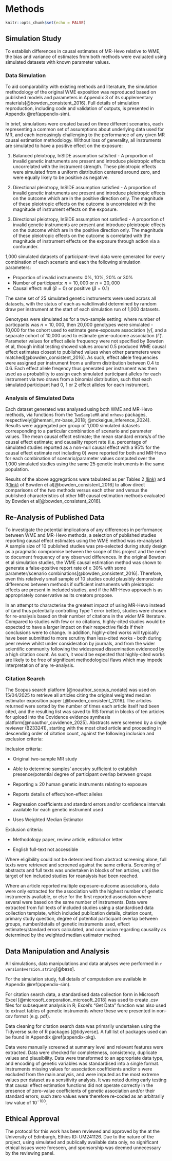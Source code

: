 # Methods {#Methods}

```r
knitr::opts_chunk$set(echo = FALSE)
```

## Simulation Study

To establish differences in \acr{MR} causal estimates of MR-Hevo relative to WME, the bias and variance of estimates from both methods were evaluated using simulated datasets with known parameter values.

### Data Simulation

To aid comparability with existing methods and literature, the simulation methodology of the original WME exposition was reproduced based on published models and parameters in Appendix 3 of its supplementary materials[@bowden_consistent_2016]. Full details of simulation reproduction, including code and validation of outputs, is presented in Appendix \@ref(appendix-sim). 

In brief, simulations were created based on three different scenarios, each representing a common set of assumptions about underlying data used for MR, and each increasingly challenging to the performance of any given MR causal estimation methodology. Without loss of generality, all instruments are simulated to have a positive effect on the exposure:

1. Balanced pleiotropy, InSIDE assumption satisfied - A proportion of invalid genetic instruments are present and introduce pleiotropic effects uncorrelated with the instrument strength. These pleiotropic effects were simulated from a uniform distribution centered around zero, and were equally likely to be positive as negative.

2. Directional pleiotropy, InSIDE assumption satisfied - A proportion of invalid genetic instruments are present and introduce pleiotropic effects on the outcome which are in the positive direction only. The magnitude of these pleiotropic effects on the outcome is uncorrelated with the magnitude of instrument effects on the exposure.

3. Directional pleiotropy, InSIDE assumption not satisfied - A proportion of invalid genetic instruments are present and introduce pleiotropic effects on the outcome which are in the positive direction only. The magnitude of these pleiotropic effects on the outcome is correlated with the magnitude of instrument effects on the exposure through action via a confounder.

1,000 simulated datasets of participant-level data were generated for every combination of each scenario and each the following simulation parameters:

  - Proportion of invalid instruments: 0%, 10%, 20% or 30%
  - Number of participants: $n = 10,000$ or $n = 20,000$
  - Causal effect: null ($\beta = 0$) or positive ($\beta = 0.1$)
  
  
The same set of 25 simulated genetic instruments were used across all datasets, with the status of each as valid/invalid determined by random draw per instrument at the start of each simulation run of 1,000 datasets.

Genotypes were simulated as for a two-sample setting: where number of particpants was $n = 10,000$, then 20,000 genotypes were simulated - 10,000 for the cohort used to estimate gene-exposure association ($\hat{\gamma}$), and a separate cohort of 10,000 used to estimate gene-outcome association ($\hat{\Gamma}$). Parameter values for effect allele frequency were not specified by Bowden et al, though initial testing showed values around 0.5 produced WME causal effect estimates closest to published values when other parameters were matched[@bowden_consistent_2016]. As such, effect allele frequencies were assigned per instrument from a uniform distribution between 0.4 to 0.6. Each effect allele freqency thus generated per instrument was then used as a probability to assign each simulated participant alleles for each instrument via two draws from a binomial distribution, such that each simulated participant had 0, 1 or 2 effect alleles for each instrument. 

### Analysis of Simulated Data

Each dataset generated was analysed using both WME and MR-Hevo methods, via functions from the `TwoSampleMR` and `mrhevo` packages, respectively[@hemani_mr-base_2018; @mckeigue_inference_2024]. Results were aggregated per group of 1,000 simulated datasets corresponding to a particular combination of scenario and parameter values. The mean causal effect estimate; the mean standard errors/\acr{CI}s of the causal effect estimate; and causality report rate (i.e. percentage of simulated studies reported as a non-null causal effect with a 95% \acr{CI} for the causal effect estimate not including 0) were reported for both \acr{WME} and MR-Hevo for each combination of scenario/parameter values computed over the 1,000 simulated \acr{MR} studies using the same 25 genetic instruments in the same population.

Results of the above aggregations were tabulated as per Tables 2 [(link)](https://pmc.ncbi.nlm.nih.gov/articles/PMC4849733/table/gepi21965-tbl-0002/) and 3[(link)](https://pmc.ncbi.nlm.nih.gov/articles/PMC4849733/table/gepi21965-tbl-0003/) of Bowden et al[@bowden_consistent_2016] to allow direct comparisons of the two methods versus each other and versus the published characteristics of other MR causal estimation methods evaluated by Bowden et al[@bowden_consistent_2016].

## Re-Analysis of Published Data

To investigate the potential implications of any differences in performance between WME and MR-Hevo methods, a selection of published studies reporting causal effect estimates using the WME method was re-analysed. A sample size of 10 published studies was pre-selected during study design as a pragmatic compromise between the scope of this project and the need to document frequency of any observed differences. In the original Bowden et al simulation studies, the WME causal estimation method was shown to generate a false-positive report rate of $\ge$ 30% with some parameter/scenario combinations[@bowden_consistent_2016]. Therefore, even this relatively small sample of 10 studies could plausibly demonstrate differences between methods if sufficient instruments with pleiotropic effects are present in included studies, and if the MR-Hevo approach is as appropriately conservative as its creators propose.

In an attempt to characterise the greatest impact of using MR-Hevo instead of \acr{WME} (and thus potentially controlling Type 1 error better), studies were chosen for re-analysis based on their number of citations in the wider MR literature. Compared to studies with few or no citations, highly-cited studies would be expected to have a larger impact on their respective fields if their conclusions were to change. In addition, highly-cited works will typically have been submitted to more scrutiny than less-cited works - both during peer review whilst under consideration by journals, and from the wider scientific community following the widespread dissemination evidenced by a high citation count. As such, it would be expected that highly-cited works are likely to be free of significant methodological flaws which may impede interpretation of any re-analysis.

### Citation Search

The Scopus search platform [@noauthor_scopus_nodate] was used on 15/04/2025 to retrieve all articles citing the original weighted median estimator exposition paper [@bowden_consistent_2016]. The articles returned were sorted by the number of times each article itself had been cited, and the resulting list was saved to RIS format in blocks of ten articles for upload into the Covidence evidence synthesis platform[@noauthor_covidence_2025]. Abstracts were screened by a single reviewer (B233241), starting with the most cited article and proceeding in descending order of citation count, against the following inclusion and exclusion criteria:

Inclusion criteria:

- Original two-sample MR study

- Able to determine samples’ ancestry sufficient to establish presence/potential degree of participant overlap between groups

- Reporting $\ge$ 20 human genetic instruments relating to exposure

- Reports details of effect/non-effect alleles

- Regression coefficients and standard errors and/or confidence intervals available for each genetic instrument used
  
- Uses Weighted Median Estimator

Exclusion criteria: 

- Methodology paper, review article, editorial or letter

- English full-text not accessible


Where eligibility could not be determined from abstract screening alone, full texts were retrieved and screened against the same criteria. Screening of abstracts and full texts was undertaken in blocks of ten articles, until the target of ten included studies for reanalysis had been reached. 

Where an article reported multiple exposure-outcome associations, data were only extracted for the association with the highest number of genetic instruments available, or else for the first reported association where several were based on the same number of instruments. Data were extracted from full texts of included studies using a standardised data collection template, which included publication details, citation count, primary study question, degree of potential participant overlap between groups, number/details of genetic instruments used, effect estimates/standard errors calculated, and conclusion regarding causality as determined by the weighted median estimator method. 

## Data Manipulation and Analysis

All simulations, data manipulations and data analyses were performed in `r version$version.string`[@base]. 

For the simulation study, full details of computation are available in Appendix \@ref(appendix-sim).

For citation search data, a standardised data collection form in Microsoft Excel [@microsoft_corporation_microsoft_2018] was used to create .csv files for subsequent analysis in R; Excel's "Get Data" function was also used to extract tables of genetic instruments where these were presented in non-csv format (e.g. pdf). 

Data cleaning for citation search data was primarily undertaken using the Tidyverse suite of R packages [@tidyverse]. A full list of packages used can be found in Appendix \@ref(appendix-pkg). 

Data were manually screened at summary level and relevant features were extracted. Data were checked for completeness, consistency, duplicate values and plausibility. Data were transformed to an appropriate data type, and encoding of genetic variables was standardised into a single format. Instruments missing values for association coefficients and/or \acr{SE}s were excluded from the main analysis, and were imputed as the most extreme values per dataset as a sensitivity analysis. It was noted during early testing that causal effect estimation functions did not operate correctly in the presence of zero-value coefficients of genetic association and/or their standard errors; such zero values were therefore re-coded as an arbitrarily low value of $10^{-100}$.

## Ethical Approval

The protocol for this work has been reviewed and approved by the \acr{UMREG} at the University of Edinburgh, Ethics ID: UM241126. Due to the nature of the project, using simulated and publically available data only, no significant ethical issues were foreseen, and sponsorship was deemed unnecessary by the \acr{UMREG} reviewing panel.



